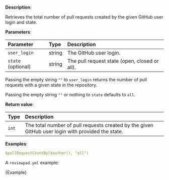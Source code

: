 
**Description**:

Retrieves the total number of pull requests created by the given GitHub user login and state.

**Parameters**:

| Parameter          | Type   | Description                                   |
| :----------------- | :----- | :-------------------------------------------- |
| `user_login`       | string | The GitHub user login.                        |
| `state` (optional) | string | The pull request state (open, closed or all). |

Passing the empty string `""` to `user_login` returns the number of pull requests with a given state in the repository.

Passing the empty string `""` or nothing to `state` defaults to `all`.

**Return value**:

| Type  | Description                                                                                       |
| :---- | :------------------------------------------------------------------------------------------------ |
| `int` | The total number of pull requests created by the given GitHub user login with provided the state. |

**Examples**:

```yml
$pullRequestCountBy($author(), "all")
```

A `reviewpad.yml` example:

<CodeBlock language="yml" title="reviewpad.yml">{Example}</CodeBlock>
